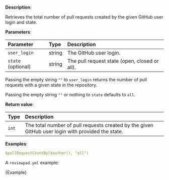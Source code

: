 
**Description**:

Retrieves the total number of pull requests created by the given GitHub user login and state.

**Parameters**:

| Parameter          | Type   | Description                                   |
| :----------------- | :----- | :-------------------------------------------- |
| `user_login`       | string | The GitHub user login.                        |
| `state` (optional) | string | The pull request state (open, closed or all). |

Passing the empty string `""` to `user_login` returns the number of pull requests with a given state in the repository.

Passing the empty string `""` or nothing to `state` defaults to `all`.

**Return value**:

| Type  | Description                                                                                       |
| :---- | :------------------------------------------------------------------------------------------------ |
| `int` | The total number of pull requests created by the given GitHub user login with provided the state. |

**Examples**:

```yml
$pullRequestCountBy($author(), "all")
```

A `reviewpad.yml` example:

<CodeBlock language="yml" title="reviewpad.yml">{Example}</CodeBlock>
